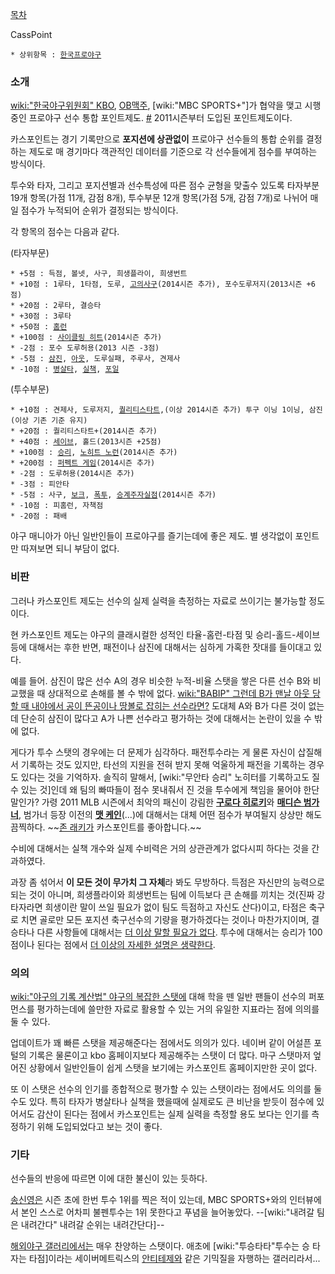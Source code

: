 [[목차]]

CassPoint

 * 상위항목 : [[한국프로야구]]

=== 소개 ===

[[wiki:"한국야구위원회" KBO]], [[OB맥주]], [wiki:"MBC SPORTS+"]가 협약을 맺고 시행중인 프로야구 선수 통합 포인트제도. [http://www.mbcplus.com/sports/casspoint/ #] 2011시즌부터 도입된 포인트제도이다.

카스포인트는 경기 기록만으로 '''포지션에 상관없이''' 프로야구 선수들의 통합 순위를 결정하는 제도로 매 경기마다 객관적인 데이터를 기준으로 각 선수들에게 점수를 부여하는 방식이다.

투수와 타자, 그리고 포지션별과 선수특성에 따른 점수 균형을 맞출수 있도록 타자부분 19개 항목(가점 11개, 감점 8개), 투수부문 12개 항목(가점 5개, 감점 7개)로 나뉘어 매일 점수가 누적되어 순위가 결정되는 방식이다.

각 항목의 점수는 다음과 같다.

(타자부문)
 * +5점 : 득점, 볼넷, 사구, 희생플라이, 희생번트
 * +10점 : 1루타, 1타점, 도루, [[고의사구]](2014시즌 추가), 포수도루저지(2013시즌 +6점)
 * +20점 : 2루타, 결승타
 * +30점 : 3루타
 * +50점 : [[홈런]]
 * +100점 : [[사이클링 히트]](2014시즌 추가)
 * -2점 : 포수 도루허용(2013 시즌 -3점)
 * -5점 : [[삼진]], [[아웃]], 도루실패, 주루사, 견제사
 * -10점 : [[병살타]], [[실책]], [[포일]]

(투수부문)
 * +10점 : 견제사, 도루저지, [[퀄리티스타트]],(이상 2014시즌 추가) 투구 이닝 1이닝, 삼진(이상 기존 기준 유지)
 * +20점 : 퀄리티스타트+(2014시즌 추가)
 * +40점 : [[세이브]], 홀드(2013시즌 +25점)
 * +100점 : [[승리]], [[노히트 노런]](2014시즌 추가)
 * +200점 : [[퍼펙트 게임]](2014시즌 추가)
 * -2점 : 도루허용(2014시즌 추가)
 * -3점 : 피안타
 * -5점 : 사구, [[보크]], [[폭투]], [[분식회계|승계주자실점]](2014시즌 추가)
 * -10점 : 피홈런, 자책점
 * -20점 : 패배

야구 매니아가 아닌 일반인들이 프로야구를 즐기는데에 좋은 제도. 별 생각없이 포인트만 따져보면 되니 부담이 없다.

=== 비판 ===
그러나 카스포인트 제도는 선수의 실제 실력을 측정하는 자료로 쓰이기는 불가능할 정도이다.

현 카스포인트 제도는 야구의 클래시컬한 성적인 타율-홈런-타점 및 승리-홀드-세이브 등에 대해서는 후한 반면, 패전이나 삼진에 대해서는 심하게 가혹한 잣대를 들이대고 있다.

예를 들어. 삼진이 많은 선수 A의 경우 비슷한 누적-비율 스탯을 쌓은 다른 선수 B와 비교했을 때 상대적으로 손해를 볼 수 밖에 없다. [[wiki:"BABIP" 그런데 B가 맨날 아웃 당할 때 내야에서 공이 뜬공이나 땅볼로 잡히는 선수라면?]] 도대체 A와 B가 다른 것이 없는데 단순히 삼진이 많다고 A가 나쁜 선수라고 평가하는 것에 대해서는 논란이 있을 수 밖에 없다.

게다가 투수 스탯의 경우에는 더 문제가 심각하다. 패전투수라는 게 물론 자신이 삽질해서 기록하는 것도 있지만, 타선의 지원을 전혀 받지 못해 억울하게 패전을 기록하는 경우도 있다는 것을 기억하자. 솔직히 말해서, [wiki:"무안타 승리" 노히터를 기록하고도 질 수 있는 것]인데 왜 팀의 빠따들이 점수 못내줘서 진 것을 투수에게 책임을 물어야 한단 말인가? 가령 2011 MLB 시즌에서 최악의 패신이 강림한 '''[[구로다 히로키]]'''와 '''[[매디슨 범가너]]''', 범가너 등장 이전의 '''[[맷 케인]]'''(...)에 대해서는 대체 어떤 점수가 부여될지 상상만 해도 끔찍하다. ~~[[존 래키]]가 카스포인트를 좋아합니다.~~

수비에 대해서는 실책 개수와 실제 수비력은 거의 상관관계가 없다시피 하다는 것을 간과하였다.

과장 좀 섞어서 '''이 모든 것이 무가치 그 자체'''라 봐도 무방하다. 득점은 자신만의 능력으로 되는 것이 아니며, 희생플라이와 희생번트는 팀에 이득보다 큰 손해를 끼치는 것(진짜 강타자라면 희생이란 말이 쓰일 필요가 없이 팀도 득점하고 자신도 산다)이고, 타점은 축구로 치면 골로만 모든 포지션 축구선수의 기량을 평가하겠다는 것이나 마찬가지이며, 결승타나 다른 사항들에 대해서는 [[더 이상 말할 필요가 없다]]. 투수에 대해서는 승리가 100점이나 된다는 점에서 [[더 이상의 자세한 설명은 생략한다]].

=== 의의 ===
[[wiki:"야구의 기록 계산법" 야구의 복잡한 스탯]]에 대해 학을 뗀 일반 팬들이 선수의 퍼포먼스를 평가하는데에 쓸만한 자료로 활용할 수 있는 거의 유일한 지표라는 점에 의의를 둘 수 있다. 

업데이트가 꽤 빠른 스탯을 제공해준다는 점에서도 의의가 있다. 네이버 같이 어설픈 포털의 기록은 물론이고 kbo 홈페이지보다 제공해주는 스탯이 더 많다. 마구 스탯마저 엎어진 상황에서 일반인들이 쉽게 스탯을 보기에는 카스포인트 홈페이지만한 곳이 없다.

또 이 스탯은 선수의 인기를 종합적으로 평가할 수 있는 스탯이라는 점에서도 의의를 둘 수도 있다. 특히 타자가 병살타나 실책을 했을때에 실제로도 큰 비난을 받듯이 점수에 있어서도 감산이 된다는 점에서 카스포인트는 실제 실력을 측정할 용도 보다는 인기를 측정하기 위해 도입되었다고 보는 것이 좋다. 

=== 기타 ===
선수들의 반응에 따르면 이에 대한 불신이 있는 듯하다.

[[송신영]]은 시즌 초에 한번 투수 1위를 찍은 적이 있는데, MBC SPORTS+와의 인터뷰에서 본인 스스로 어차피 불펜투수는 1위 못한다고 푸념을 늘어놓았다. --[wiki:"내려갈 팀은 내려간다" 내려갈 순위는 내려간단다]--

[[해외야구 갤러리]]에서는 매우 찬양하는 스탯이다. 애초에 [wiki:"투승타타"투수는 승 타자는 타점]이라는 세이버메트릭스의 [[안티테제]]와 같은 기믹질을 자행하는 갤러리라서...
